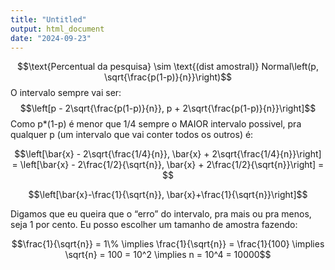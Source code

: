 ```yaml
---
title: "Untitled"
output: html_document
date: "2024-09-23"
---
```


$$\text{Percentual da pesquisa} \sim \text{(dist amostral)} Normal\left(p, \sqrt{\frac{p(1-p)}{n}}\right)$$
O intervalo sempre vai ser: 
$$\left[p - 2\sqrt{\frac{p(1-p)}{n}}, p + 2\sqrt{\frac{p(1-p)}{n}}\right]$$
Como p*(1-p) é menor que 1/4 sempre o MAIOR intervalo possivel, pra qualquer p (um intervalo que vai conter todos os outros) é:

$$\left[\bar{x} - 2\sqrt{\frac{1/4}{n}}, \bar{x} + 2\sqrt{\frac{1/4}{n}}\right] =  \left[\bar{x} - 2\frac{1/2}{\sqrt{n}}, \bar{x} + 2\frac{1/2}{\sqrt{n}}\right] = $$

$$\left[\bar{x}-\frac{1}{\sqrt{n}}, \bar{x}+\frac{1}{\sqrt{n}}\right]$$

Digamos que eu queira que o "erro" do intervalo, pra mais ou pra menos, seja 1 por cento. Eu posso escolher um tamanho de amostra fazendo:

$$\frac{1}{\sqrt{n}} = 1\% \implies \frac{1}{\sqrt{n}} = \frac{1}{100} \implies \sqrt{n} = 100 = 10^2 \implies n = 10^4 = 10000$$
